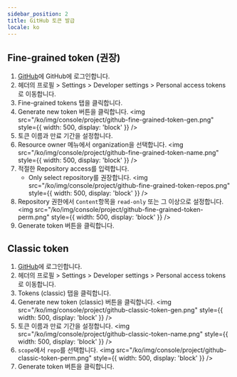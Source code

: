 ```yaml
---
sidebar_position: 2
title: GitHub 토큰 발급
locale: ko
---
```


## Fine-grained token (권장)

1. [GitHub](https://github.com)에 GitHub에 로그인합니다.
2. 헤더의 프로필 > Settings > Developer settings > Personal access tokens 로 이동합니다.
3. Fine-grained tokens 탭을 클릭합니다.
4. Generate new token 버튼을 클릭합니다.
   <img
     src="/ko/img/console/project/github-fine-grained-token-gen.png"
     style={{ width: 500, display: 'block' }}
   />
5. 토큰 이름과 만료 기간을 설정합니다.
6. Resource owner 메뉴에서 organization을 선택합니다.
   <img
     src="/ko/img/console/project/github-fine-grained-token-name.png"
     style={{ width: 500, display: 'block' }}
   />
7. 적절한 Repository access를 입력합니다.
   - Only select repository를 권장합니다.
     <img
       src="/ko/img/console/project/github-fine-grained-token-repos.png"
       style={{ width: 500, display: 'block' }}
     />
8. Repository 권한에서 `Content`항목을 `read-only` 또는 그 이상으로 설정합니다.
   <img
     src="/ko/img/console/project/github-fine-grained-token-perm.png"
     style={{ width: 500, display: 'block' }}
   />
9. Generate token 버튼을 클릭합니다.

## Classic token

1. [GitHub](https://github.com)에 로그인합니다.
2. 헤더의 프로필 > Settings > Developer settings > Personal access tokens 로 이동합니다.
3. Tokens (classic) 탭을 클릭합니다.
4. Generate new token (classic) 버튼을 클릭합니다.
   <img
     src="/ko/img/console/project/github-classic-token-gen.png"
     style={{ width: 500, display: 'block' }}
   />
5. 토큰 이름과 만료 기간을 설정합니다.
   <img
     src="/ko/img/console/project/github-classic-token-name.png"
     style={{ width: 500, display: 'block' }}
   />
6. `scope`에서 `repo`를 선택합니다.
   <img
     src="/ko/img/console/project/github-classic-token-perm.png"
     style={{ width: 500, display: 'block' }}
   />
7. Generate token 버튼을 클릭합니다.
